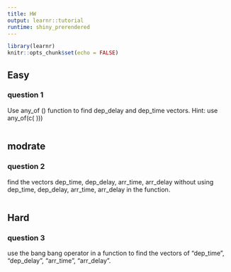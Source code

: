 ---
title: HW
output: learnr::tutorial
runtime: shiny_prerendered
---

```{r setup, include=FALSE}
library(learnr)
knitr::opts_chunk$set(echo = FALSE)
```

## Easy

### question 1

Use any_of () function to find dep_delay and dep_time vectors. Hint: use any_of(c(    )))

```{r two-plus-two, exercise=TRUE}

```

## modrate

### question 2

find the vectors dep_time, dep_delay, arr_time, arr_delay without using dep_time, dep_delay, arr_time, arr_delay in the function.

```{r two-plus-three, exercise=TRUE}

```

## Hard

### question 3

use the bang bang operator in a function to find the vectors of "dep_time", "dep_delay", "arr_time", "arr_delay".

```{r two-plus-four, exercise=TRUE}

```

